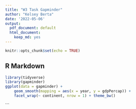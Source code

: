 ```yaml
---
title: "W3 Task Gapminder"
author: "Kelsey Berta"
date: '2022-05-06'
output:
  pdf_document: default
  html_document:
    keep_md: yes
---
```


```r
knitr::opts_chunk$set(echo = TRUE)
```

## R Markdown

```r
library(tidyverse)
library(gapminder)
ggplot(data = gapminder) + 
    geom_smooth(mapping = aes(x = year, y = gdpPercap)) + 
    facet_wrap(~ continent, nrow = 1) + theme_bw()

```
```

